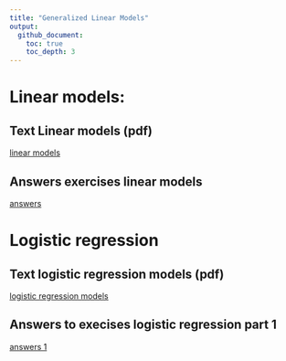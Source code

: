 ```yaml
---
title: "Generalized Linear Models"
output:
  github_document:
    toc: true
    toc_depth: 3
---
```


# Linear models:

## Text Linear models (pdf)

[linear models](linmod.pdf)

## Answers exercises linear models

[answers](Answer-linmod.md)


# Logistic regression

## Text logistic regression models (pdf)

[logistic regression models](logreg.pdf)

## Answers to execises logistic regression part 1  

[answers 1](Answer-logreg1.md)
